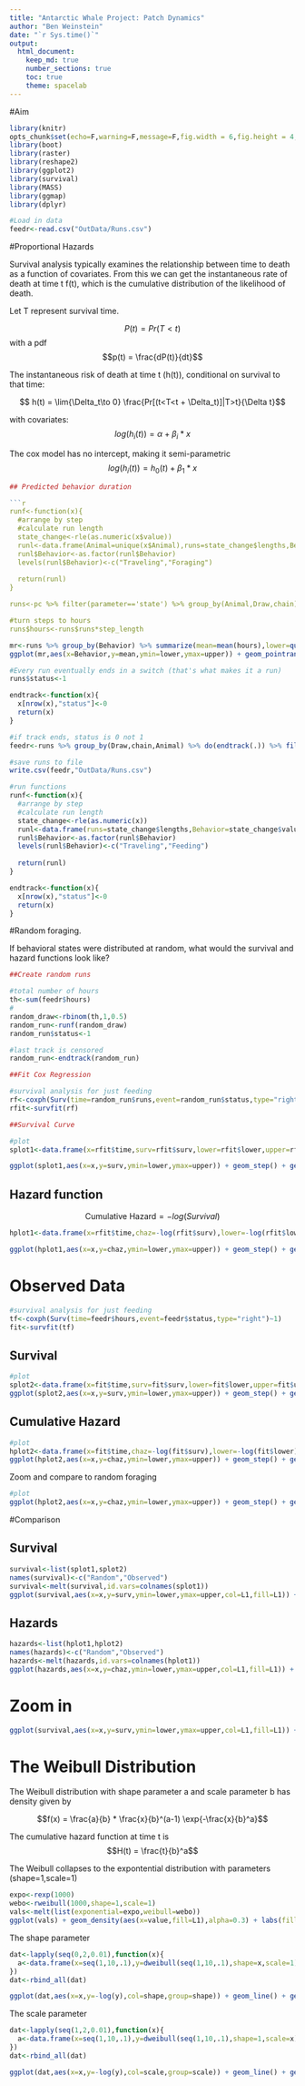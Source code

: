 ```yaml
---
title: "Antarctic Whale Project: Patch Dynamics"
author: "Ben Weinstein"
date: "`r Sys.time()`"
output: 
  html_document:
    keep_md: true
    number_sections: true
    toc: true
    theme: spacelab
---
```


#Aim


```r
library(knitr)
opts_chunk$set(echo=F,warning=F,message=F,fig.width = 6,fig.height = 4,fig.align='center')
library(boot)
library(raster)
library(reshape2)
library(ggplot2)
library(survival)
library(MASS)
library(ggmap)
library(dplyr)
```

```r
#Load in data
feedr<-read.csv("OutData/Runs.csv")
```


#Proportional Hazards

Survival analysis typically examines the relationship between time to death as a function of covariates. From this we can get the instantaneous rate of death at time t f(t), which is the cumulative distribution of the likelihood of death.

Let T represent survival time.

$$ P(t) = Pr(T<t)$$ 
with a pdf
$$p(t) = \frac{dP(t)}{dt}$$

The instantaneous risk of death at time t (h(t)), conditional on survival to that time:

$$ h(t) = \lim{\Delta_t\to 0} \frac{Pr[(t<T<t + \Delta_t)]|T>t}{\Delta t}$$

with covariates:
$$log (h_i(t)) = \alpha + \beta_i *x$$

The cox model has no intercept, making it semi-parametric
$$ log(h_i(t)) = h_0(t) + \beta_1 * x$$

```r

## Predicted behavior duration

```r
runf<-function(x){
  #arrange by step
  #calculate run length
  state_change<-rle(as.numeric(x$value))
  runl<-data.frame(Animal=unique(x$Animal),runs=state_change$lengths,Behavior=state_change$values)
  runl$Behavior<-as.factor(runl$Behavior)
  levels(runl$Behavior)<-c("Traveling","Foraging")
  
  return(runl)
}

runs<-pc %>% filter(parameter=='state') %>% group_by(Animal,Draw,chain) %>% do(runf(.))

#turn steps to hours
runs$hours<-runs$runs*step_length
```

```r
mr<-runs %>% group_by(Behavior) %>% summarize(mean=mean(hours),lower=quantile(hours,0.05),upper=quantile(hours,0.95))
ggplot(mr,aes(x=Behavior,y=mean,ymin=lower,ymax=upper)) + geom_pointrange(size=2) + theme_bw() + ggtitle("Average Duration of Behavior") + labs(y="Hours")

#Every run eventually ends in a switch (that's what makes it a run)
runs$status<-1

endtrack<-function(x){
  x[nrow(x),"status"]<-0
  return(x)
}

#if track ends, status is 0 not 1
feedr<-runs %>% group_by(Draw,chain,Animal) %>% do(endtrack(.)) %>% filter(Behavior=="Foraging")

#save runs to file
write.csv(feedr,"OutData/Runs.csv")
```


```r
#run functions
runf<-function(x){
  #arrange by step
  #calculate run length
  state_change<-rle(as.numeric(x))
  runl<-data.frame(runs=state_change$lengths,Behavior=state_change$values)
  runl$Behavior<-as.factor(runl$Behavior)
  levels(runl$Behavior)<-c("Traveling","Feeding")
  
  return(runl)
}

endtrack<-function(x){
  x[nrow(x),"status"]<-0
  return(x)
}
```

#Random foraging.

If behavioral states were distributed at random, what would the survival and hazard functions look like?


```r
##Create random runs

#total number of hours
th<-sum(feedr$hours)
#
random_draw<-rbinom(th,1,0.5)
random_run<-runf(random_draw)
random_run$status<-1

#last track is censored
random_run<-endtrack(random_run)
```


```r
##Fit Cox Regression

#survival analysis for just feeding
rf<-coxph(Surv(time=random_run$runs,event=random_run$status,type="right")~1)
rfit<-survfit(rf)
```


```r
##Survival Curve

#plot
splot1<-data.frame(x=rfit$time,surv=rfit$surv,lower=rfit$lower,upper=rfit$upper)

ggplot(splot1,aes(x=x,y=surv,ymin=lower,ymax=upper)) + geom_step() + geom_ribbon(alpha=0.3) + theme_bw() + labs(x="Time",y="Proportion still feeding") + ggtitle("Random Foraging")
```

## Hazard function

$$\text{Cumulative Hazard} = -log(Survival)$$

```r
hplot1<-data.frame(x=rfit$time,chaz=-log(rfit$surv),lower=-log(rfit$lower),upper=-log(rfit$upper))

ggplot(hplot1,aes(x=x,y=chaz,ymin=lower,ymax=upper)) + geom_step() + geom_ribbon(alpha=0.3) + theme_bw() + labs(x="Time",y="Cumulative Hazard")
```

# Observed Data


```r
#survival analysis for just feeding
tf<-coxph(Surv(time=feedr$hours,event=feedr$status,type="right")~1)
fit<-survfit(tf)
```

## Survival

```r
#plot
splot2<-data.frame(x=fit$time,surv=fit$surv,lower=fit$lower,upper=fit$upper)
ggplot(splot2,aes(x=x,y=surv,ymin=lower,ymax=upper)) + geom_step() + geom_ribbon(alpha=0.3) + theme_bw() + labs(x="Time",y="Proportion still feeding")
```

## Cumulative Hazard

```r
#plot
hplot2<-data.frame(x=fit$time,chaz=-log(fit$surv),lower=-log(fit$lower),upper=-log(fit$upper))
ggplot(hplot2,aes(x=x,y=chaz,ymin=lower,ymax=upper)) + geom_step() + geom_ribbon(alpha=0.3) + theme_bw() + labs(x="Time",y="Cumulative Hazard")
```

Zoom and compare to random foraging

```r
#plot
ggplot(hplot2,aes(x=x,y=chaz,ymin=lower,ymax=upper)) + geom_step() + geom_ribbon(alpha=0.3) + theme_bw() + labs(x="Time",y="Cumulative Hazard") + geom_abline(linetype="dashed",slope=1) + xlim(0,100)
``` 

#Comparison

## Survival

```r
survival<-list(splot1,splot2)
names(survival)<-c("Random","Observed")
survival<-melt(survival,id.vars=colnames(splot1))
ggplot(survival,aes(x=x,y=surv,ymin=lower,ymax=upper,col=L1,fill=L1)) + geom_step() + geom_ribbon(alpha=0.3) + theme_bw() + labs(x="Time",y="Cumulative Hazard") + labs(col="Data",fill="Data")
```

## Hazards

```r
hazards<-list(hplot1,hplot2)
names(hazards)<-c("Random","Observed")
hazards<-melt(hazards,id.vars=colnames(hplot1))
ggplot(hazards,aes(x=x,y=chaz,ymin=lower,ymax=upper,col=L1,fill=L1)) + geom_step() + geom_ribbon(alpha=0.3) + theme_bw() + labs(x="Time",y="Proportion stil feeding") + labs(col="Data",fill="Data")
```

# Zoom in

```r
ggplot(survival,aes(x=x,y=surv,ymin=lower,ymax=upper,col=L1,fill=L1)) + geom_step() + geom_ribbon(alpha=0.3) + theme_bw() + labs(x="Time",y="Cumulative Hazard") + labs(col="Data",fill="Data") + xlim(0,25)
```


# The Weibull Distribution

The Weibull distribution with shape parameter a and scale parameter b has density given by

$$f(x) = \frac{a}{b} * \frac{x}{b}^(a-1) \exp{-\frac{x}{b}^a}$$

The cumulative hazard function at time t is $$H(t) = \frac{t}{b}^a$$

The Weibull collapses to the expontential distribution with parameters (shape=1,scale=1)

```r
expo<-rexp(1000)
webo<-rweibull(1000,shape=1,scale=1)
vals<-melt(list(exponential=expo,weibull=webo))
ggplot(vals) + geom_density(aes(x=value,fill=L1),alpha=0.3) + labs(fill="Distribution")
```

The shape parameter 

```r
dat<-lapply(seq(0,2,0.01),function(x){
  a<-data.frame(x=seq(1,10,.1),y=dweibull(seq(1,10,.1),shape=x,scale=1),shape=x,scale=1)  
})
dat<-rbind_all(dat)

ggplot(dat,aes(x=x,y=-log(y),col=shape,group=shape)) + geom_line() + geom_line(aes(x=x,y=-log(dexp(x))),col="black",size=1,linetype='dashed') + scale_color_continuous(low='blue',high='red') + ylab("Cumualtive Hazard") + xlab("Time")
```

The scale parameter

```r
dat<-lapply(seq(1,2,0.01),function(x){
  a<-data.frame(x=seq(1,10,.1),y=dweibull(seq(1,10,.1),shape=1,scale=x),shape=1,scale=x)  
})
dat<-rbind_all(dat)

ggplot(dat,aes(x=x,y=-log(y),col=scale,group=scale)) + geom_line() + geom_line(aes(x=x,y=-log(dexp(x))),col="black",size=1,linetype='dashed') + scale_color_continuous(low='blue',high='red') + ylab("Cumualtive Hazard") + xlab("Time")
```
